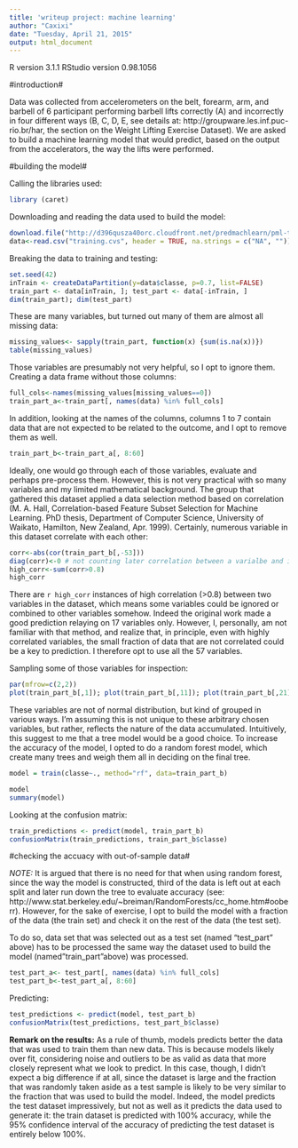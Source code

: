 ```yaml
---
title: 'writeup project: machine learning'
author: "Caxixi"
date: "Tuesday, April 21, 2015"
output: html_document
---
```


R version 3.1.1
RStudio version  0.98.1056

#introduction#

Data was collected from accelerometers on the belt, forearm, arm, and barbell of 6 participant performing barbell lifts correctly (A) and incorrectly in four different ways (B, C, D, E, see details at: http://groupware.les.inf.puc-rio.br/har, the section on the Weight Lifting Exercise Dataset). We are asked to build a machine learning model that would predict, based on the output from the accelerators, the way the lifts were performed.   

#building the model#

Calling the libraries used:
```r
library (caret)
```

Downloading and reading the data used to build the model:
```r
download.file("http://d396qusza40orc.cloudfront.net/predmachlearn/pml-training.csv", "training.cvs")
data<-read.csv("training.cvs", header = TRUE, na.strings = c("NA", ""))
```

Breaking the data to training and testing:
```r
set.seed(42)
inTrain <- createDataPartition(y=data$classe, p=0.7, list=FALSE)
train_part <- data[inTrain, ]; test_part <- data[-inTrain, ]
dim(train_part); dim(test_part)
```

These are many variables, but turned out many of them are almost all missing data:

```r
missing_values<- sapply(train_part, function(x) {sum(is.na(x))})
table(missing_values)
```

Those variables are presumably not very helpful, so I opt to ignore them. Creating a data frame without those columns:

```r
full_cols<-names(missing_values[missing_values==0])
train_part_a<-train_part[, names(data) %in% full_cols]
```                        

In addition, looking at the names of the columns, columns 1 to 7 contain data that are not expected to be related to the outcome, and I opt to remove them as well.
```r
train_part_b<-train_part_a[, 8:60]
```

Ideally, one would go through each of those variables, evaluate and perhaps pre-process them. However, this is not very practical with so many variables and my limited mathematical background. The group that gathered this dataset applied a data selection method based on correlation (M. A. Hall, Correlation-based Feature Subset Selection for Machine Learning. PhD thesis, Department of Computer Science, University of Waikato, Hamilton, New Zealand, Apr. 1999). Certainly, numerous variable in this dataset correlate with each other: 
```r
corr<-abs(cor(train_part_b[,-53]))
diag(corr)<-0 # not counting later correlation between a varialbe and itself
high_corr<-sum(corr>0.8)
high_corr
```

There are `r high_corr` instances of high correlation (>0.8) between two variables in the dataset, which means some variables could be ignored or combined to other variables somehow. Indeed the original work made a good prediction relaying on 17 variables only. However, I, personally, am not familiar with that method, and realize that, in principle, even with highly correlated variables, the small fraction of data that are not correlated could be a key to prediction. I therefore opt to use all the 57 variables.

Sampling some of those variables for inspection:
```r
par(mfrow=c(2,2))
plot(train_part_b[,1]); plot(train_part_b[,11]); plot(train_part_b[,21]);plot(train_part_b[,30])
```

These variables are not of normal distribution, but kind of grouped in various ways. I'm assuming this is not unique to these arbitrary chosen variables, but rather, reflects the nature of the data accumulated.  Intuitively, this suggest to me that a tree model would be a good choice. To increase the accuracy of the model, I opted to do a random forest model, which create many trees and weigh them all in deciding on the final tree.

```r
model = train(classe~., method="rf", data=train_part_b)
```

```r
model
summary(model)
```

Looking at the confusion matrix:

```r
train_predictions <- predict(model, train_part_b)
confusionMatrix(train_predictions, train_part_b$classe)
```


#checking the accuacy with out-of-sample data#

*NOTE:* It is argued that there is no need for that when using random forest, since the way the model is constructed, third of the data is left out at each split and later run down the tree to evaluate accuracy (see: http://www.stat.berkeley.edu/~breiman/RandomForests/cc_home.htm#ooberr). However, for the sake of exercise, I opt to build the model with a fraction of the data (the train set) and check it on the rest of the data (the test set).

To do so, data set that was selected out as a test set (named "test_part" above) has to be processed the same way the dataset used to build the model (named"train_part"above) was processed.
```r
test_part_a<- test_part[, names(data) %in% full_cols]
test_part_b<-test_part_a[, 8:60]
```

Predicting:
```r
test_predictions <- predict(model, test_part_b)
confusionMatrix(test_predictions, test_part_b$classe)
```

**Remark on the results:** As a rule of thumb, models predicts better the data that was used to train them than new data. This is because models likely over fit, considering noise and outliers to be as valid as data that more closely represent what we look to predict. In this case, though, I didn't expect a big difference if at all, since the dataset is large and the fraction that was randomly taken aside as a test sample is likely to be very similar to the fraction that was used to build the model. Indeed, the model predicts the test dataset impressively, but not as well as it predicts the data used to generate it: the train dataset is predicted with 100% accuracy, while the 95% confidence interval of the accuracy of predicting the test dataset is entirely below 100%.
